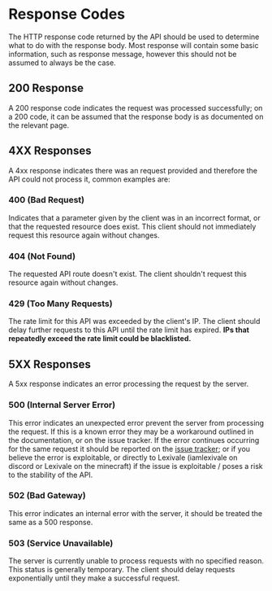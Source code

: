 # Response Codes

The HTTP response code returned by the API should be used to determine what to do with the response body. Most response will contain some basic information, such as response message, however this should not be assumed to always be the case.

## 200 Response

A 200 response code indicates the request was processed successfully; on a 200 code, it can be assumed that the response body is as documented on the relevant page.

## 4XX Responses

A 4xx response indicates there was an request provided and therefore the API could not process it, common examples are:

### 400 (Bad Request)

Indicates that a parameter given by the client was in an incorrect format, or that the requested resource does exist. This client should not immediately request this resource again without changes.

### 404 (Not Found)

The requested API route doesn't exist. The client shouldn't request this resource again without changes.

### 429 (Too Many Requests)

The rate limit for this API was exceeded by the client's IP. The client should delay further requests to this API until the rate limit has expired. **IPs that repeatedly exceed the rate limit could be blacklisted.**

## 5XX Responses

A 5xx response indicates an error processing the request by the server.

### 500 (Internal Server Error)

This error indicates an unexpected error prevent the server from processing the request. If this is a known error they may be a workaround outlined in the documentation, or on the issue tracker. If the error continues occurring for the same request it should be reported on the [issue tracker](https://github.com/iamlexivale/reforged-api/issues); or if you believe the error is exploitable, or directly to Lexivale (iamlexivale on discord or Lexivale on the minecraft) if the issue is exploitable / poses a risk to the stability of the API.

### 502 (Bad Gateway)

This error indicates an internal error with the server, it should be treated the same as a 500 response.

### 503 (Service Unavailable)

The server is currently unable to process requests with no specified reason. This status is generally temporary. The client should delay requests exponentially until they make a successful request.
